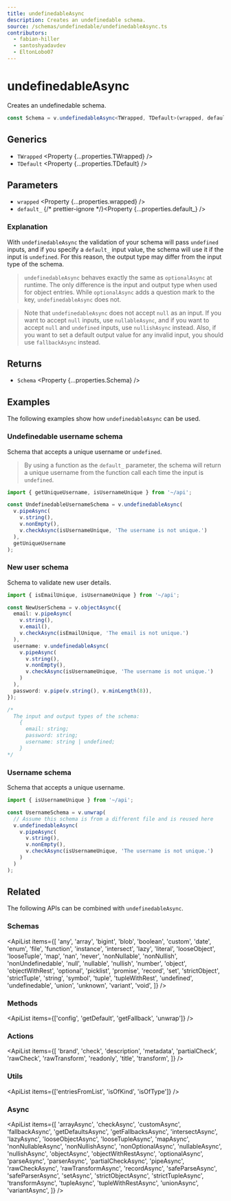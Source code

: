 ```yaml
---
title: undefinedableAsync
description: Creates an undefinedable schema.
source: /schemas/undefinedable/undefinedableAsync.ts
contributors:
  - fabian-hiller
  - santoshyadavdev
  - EltonLobo07
---
```



# undefinedableAsync

Creates an undefinedable schema.

```ts
const Schema = v.undefinedableAsync<TWrapped, TDefault>(wrapped, default_);
```

## Generics

- `TWrapped` <Property {...properties.TWrapped} />
- `TDefault` <Property {...properties.TDefault} />

## Parameters

- `wrapped` <Property {...properties.wrapped} />
- `default_` {/* prettier-ignore */}<Property {...properties.default_} />

### Explanation

With `undefinedableAsync` the validation of your schema will pass `undefined` inputs, and if you specify a `default_` input value, the schema will use it if the input is `undefined`. For this reason, the output type may differ from the input type of the schema.

> `undefinedableAsync` behaves exactly the same as <Link href="../optionalAsync/">`optionalAsync`</Link> at runtime. The only difference is the input and output type when used for object entries. While <Link href="../optionalAsync/">`optionalAsync`</Link> adds a question mark to the key, `undefinedableAsync` does not.

> Note that `undefinedableAsync` does not accept `null` as an input. If you want to accept `null` inputs, use <Link href="../nullableAsync/">`nullableAsync`</Link>, and if you want to accept `null` and `undefined` inputs, use <Link href="../nullishAsync/">`nullishAsync`</Link> instead. Also, if you want to set a default output value for any invalid input, you should use <Link href="../fallbackAsync/">`fallbackAsync`</Link> instead.

## Returns

- `Schema` <Property {...properties.Schema} />

## Examples

The following examples show how `undefinedableAsync` can be used.

### Undefinedable username schema

Schema that accepts a unique username or `undefined`.

> By using a function as the `default_` parameter, the schema will return a unique username from the function call each time the input is `undefined`.

```ts
import { getUniqueUsername, isUsernameUnique } from '~/api';

const UndefinedableUsernameSchema = v.undefinedableAsync(
  v.pipeAsync(
    v.string(),
    v.nonEmpty(),
    v.checkAsync(isUsernameUnique, 'The username is not unique.')
  ),
  getUniqueUsername
);
```

### New user schema

Schema to validate new user details.

```ts
import { isEmailUnique, isUsernameUnique } from '~/api';

const NewUserSchema = v.objectAsync({
  email: v.pipeAsync(
    v.string(),
    v.email(),
    v.checkAsync(isEmailUnique, 'The email is not unique.')
  ),
  username: v.undefinedableAsync(
    v.pipeAsync(
      v.string(),
      v.nonEmpty(),
      v.checkAsync(isUsernameUnique, 'The username is not unique.')
    )
  ),
  password: v.pipe(v.string(), v.minLength(8)),
});

/*
  The input and output types of the schema:
    {
      email: string;
      password: string;
      username: string | undefined;
    }
*/
```

### Username schema

Schema that accepts a unique username.

```ts
import { isUsernameUnique } from '~/api';

const UsernameSchema = v.unwrap(
  // Assume this schema is from a different file and is reused here
  v.undefinedableAsync(
    v.pipeAsync(
      v.string(),
      v.nonEmpty(),
      v.checkAsync(isUsernameUnique, 'The username is not unique.')
    )
  )
);
```

## Related

The following APIs can be combined with `undefinedableAsync`.

### Schemas

<ApiList
  items={[
    'any',
    'array',
    'bigint',
    'blob',
    'boolean',
    'custom',
    'date',
    'enum',
    'file',
    'function',
    'instance',
    'intersect',
    'lazy',
    'literal',
    'looseObject',
    'looseTuple',
    'map',
    'nan',
    'never',
    'nonNullable',
    'nonNullish',
    'nonUndefinedable',
    'null',
    'nullable',
    'nullish',
    'number',
    'object',
    'objectWithRest',
    'optional',
    'picklist',
    'promise',
    'record',
    'set',
    'strictObject',
    'strictTuple',
    'string',
    'symbol',
    'tuple',
    'tupleWithRest',
    'undefined',
    'undefinedable',
    'union',
    'unknown',
    'variant',
    'void',
  ]}
/>

### Methods

<ApiList items={['config', 'getDefault', 'getFallback', 'unwrap']} />

### Actions

<ApiList
  items={[
    'brand',
    'check',
    'description',
    'metadata',
    'partialCheck',
    'rawCheck',
    'rawTransform',
    'readonly',
    'title',
    'transform',
  ]}
/>

### Utils

<ApiList items={['entriesFromList', 'isOfKind', 'isOfType']} />

### Async

<ApiList
  items={[
    'arrayAsync',
    'checkAsync',
    'customAsync',
    'fallbackAsync',
    'getDefaultsAsync',
    'getFallbacksAsync',
    'intersectAsync',
    'lazyAsync',
    'looseObjectAsync',
    'looseTupleAsync',
    'mapAsync',
    'nonNullableAsync',
    'nonNullishAsync',
    'nonOptionalAsync',
    'nullableAsync',
    'nullishAsync',
    'objectAsync',
    'objectWithRestAsync',
    'optionalAsync',
    'parseAsync',
    'parserAsync',
    'partialCheckAsync',
    'pipeAsync',
    'rawCheckAsync',
    'rawTransformAsync',
    'recordAsync',
    'safeParseAsync',
    'safeParserAsync',
    'setAsync',
    'strictObjectAsync',
    'strictTupleAsync',
    'transformAsync',
    'tupleAsync',
    'tupleWithRestAsync',
    'unionAsync',
    'variantAsync',
  ]}
/>
